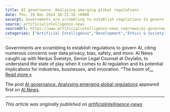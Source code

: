 ```yaml
---
title: AI governance: Analysing emerging global regulations
date: Thu, 19 Dec 2024 16:21:18 +0000
excerpt: Governments are scrambling to establish regulations to govern AI, citing numerous concerns over data privacy, bias, safety, and more. AI News caught up with Ner...
source: artificialintelligence-news
sourceUrl: https://www.artificialintelligence-news.com/news/ai-governance-analysing-emerging-global-regulations/?utm_source=rss&utm_medium=rss&utm_campaign=ai-governance-analysing-emerging-global-regulations
categories: ["Artificial Intelligence","Development","Ethics & Society","Legislation & Government","Machine Learning","Privacy","ai","ai act","artificial intelligence","China","ethics","eu","europe","framework","governance","government","law","legal","Legislation","privacy","regulation","risks","Society","usa"]
---
```


<p>Governments are scrambling to establish regulations to govern AI, citing numerous concerns over data privacy, bias, safety, and more. AI News caught up with Nerijus Šveistys, Senior Legal Counsel at Oxylabs, to understand the state of play when it comes to AI regulation and its potential implications for industries, businesses, and innovation. “The boom of<a class="excerpt-read-more" href="https://www.artificialintelligence-news.com/news/ai-governance-analysing-emerging-global-regulations/" title="ReadAI governance: Analysing emerging global regulations">... Read more &#187;</a></p>
<p>The post <a href="https://www.artificialintelligence-news.com/news/ai-governance-analysing-emerging-global-regulations/">AI governance: Analysing emerging global regulations</a> appeared first on <a href="https://www.artificialintelligence-news.com">AI News</a>.</p>


---
*This article was originally published on [artificialintelligence-news](https://www.artificialintelligence-news.com/news/ai-governance-analysing-emerging-global-regulations/?utm_source=rss&utm_medium=rss&utm_campaign=ai-governance-analysing-emerging-global-regulations)*
